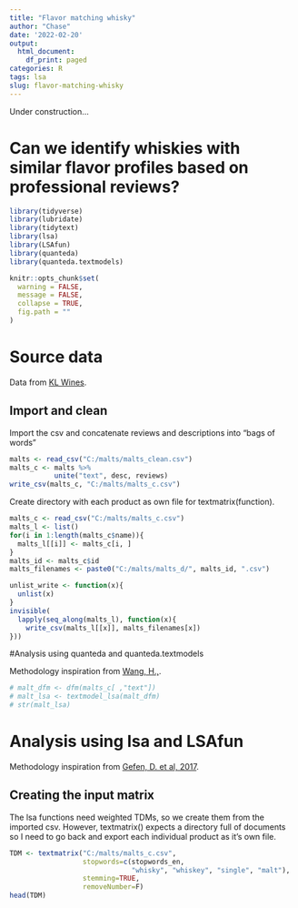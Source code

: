```yaml
---
title: "Flavor matching whisky"
author: "Chase"
date: '2022-02-20'
output:
  html_document:
    df_print: paged
categories: R
tags: lsa
slug: flavor-matching-whisky
---
```


Under construction...

# Can we identify whiskies with similar flavor profiles based on professional reviews?

```r
library(tidyverse)
library(lubridate)
library(tidytext)
library(lsa)
library(LSAfun)
library(quanteda)
library(quanteda.textmodels)

knitr::opts_chunk$set(
  warning = FALSE,
  message = FALSE,
  collapse = TRUE,
  fig.path = ""
)
```


# Source data
Data from [KL Wines](https://www.klwines.com/Products?&filters=sv2_206!27&limit=50&offset=0&orderBy=60%20asc,search.score()%20desc&searchText=).

## Import and clean
Import the csv and concatenate reviews and descriptions into "bags of words"
```r
malts <- read_csv("C:/malts/malts_clean.csv")
malts_c <- malts %>% 
           unite("text", desc, reviews)
write_csv(malts_c, "C:/malts/malts_c.csv")
```
Create directory with each product as own file for textmatrix(function).
```r
malts_c <- read_csv("C:/malts/malts_c.csv")
malts_l <- list()
for(i in 1:length(malts_c$name)){
  malts_l[[i]] <- malts_c[i, ]
}
malts_id <- malts_c$id
malts_filenames <- paste0("C:/malts/malts_d/", malts_id, ".csv")

unlist_write <- function(x){
  unlist(x)
}
invisible(
  lapply(seq_along(malts_l), function(x){
    write_csv(malts_l[[x]], malts_filenames[x])
}))
```


#Analysis using quanteda and quanteda.textmodels

Methodology inspiration from [Wang, H., ](https://quanteda.io/articles/pkgdown/examples/lsa.html).

```r
# malt_dfm <- dfm(malts_c[ ,"text"])
# malt_lsa <- textmodel_lsa(malt_dfm)
# str(malt_lsa)
```

# Analysis using lsa and LSAfun
Methodology inspiration from [Gefen, D. et al, 2017](https://www.researchgate.net/profile/Kai-Larsen/publication/321804167_A_Guide_to_Text_Analysis_with_Latent_Semantic_Analysis_in_R_with_Annotated_Code_Studying_Online_Reviews_and_the_Stack_Exchange_Community/links/5a38c46ca6fdccdd41fe6e7b/A-Guide-to-Text-Analysis-with-Latent-Semantic-Analysis-in-R-with-Annotated-Code-Studying-Online-Reviews-and-the-Stack-Exchange-Community.pdf?origin=publication_detail).


## Creating the input matrix
The lsa functions need weighted TDMs, so we create them from the imported csv. However, textmatrix() expects a directory full of documents so I need to go back and export each individual product as it's own file.
```r
TDM <- textmatrix("C:/malts/malts_c.csv", 
                  stopwords=c(stopwords_en, 
                              "whisky", "whiskey", "single", "malt"), 
                  stemming=TRUE,
                  removeNumber=F)
head(TDM)
```

